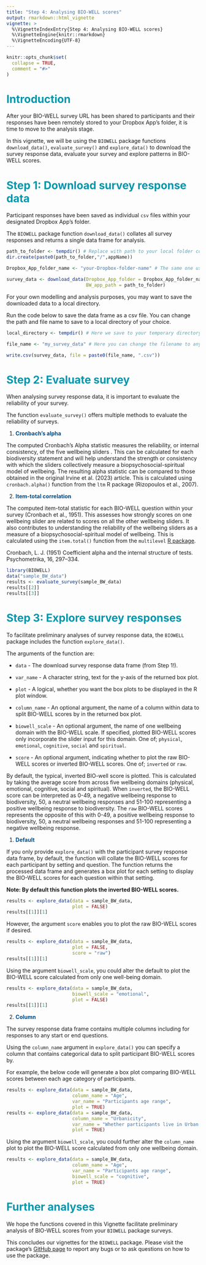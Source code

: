 ```yaml
---
title: "Step 4: Analysing BIO-WELL scores"
output: rmarkdown::html_vignette
vignette: >
  %\VignetteIndexEntry{Step 4: Analysing BIO-WELL scores}
  %\VignetteEngine{knitr::rmarkdown}
  %\VignetteEncoding{UTF-8}
---
```


```r
knitr::opts_chunk$set(
  collapse = TRUE,
  comment = "#>"
)
```

# <span style="color:#0097AD;">Introduction</span>

After your BIO-WELL survey URL has been shared to participants and their
responses have been remotely stored to your Dropbox App's folder, it is time to
move to the analysis stage.

In this vignette, we will be using the `BIOWELL` package functions
`download_data()`, `evaluate_survey()` and `explore_data()` to download the
survey response data, evaluate your survey and explore patterns in BIO-WELL
scores.


# <span style="color:#0097AD;">Step 1: Download survey response data</span>

Participant responses have been saved as individual `csv` files within your
designated Dropbox App's folder.

The `BIOWELL` package function `download_data()` collates all survey responses
and returns a single data frame for analysis.

```r
path_to_folder <- tempdir() # Replace with path to your local folder containing app.R 
dir.create(paste0(path_to_folder,"/",appName)) 

Dropbox_App_folder_name <- "your-Dropbox-folder-name" # The same one used in build_survey()

survey_data <- download_data(Dropbox_App_folder = Dropbox_App_folder_name,
                             BW_app_path = path_to_folder)

```

For your own modelling and analysis purposes, you may want to save the
downloaded data to a local directory. 

Run the code below to save the data frame as a csv file. You can change the path and file name to save to a local directory of your choice. 

```r
local_directory <- tempdir() # Here we save to your temporary directory, but this can be a path to any local directory

file_name <- "my_survey_data" # Here you can change the filename to anything you want.

write.csv(survey_data, file = paste0(file_name, ".csv"))
```



# <span style="color:#0097AD;">Step 2: Evaluate survey </span>

When analysing survey response data, it is important to evaluate the reliability
of your survey.  

The function `evaluate_survey()` offers multiple methods to evaluate the
reliability of surveys.

1) **<span style="color:#004A86;">Cronbach's alpha</span>**

The computed Cronbach's Alpha statistic measures the reliability, or internal consistency, of the five wellbeing sliders . This can be calculated for each biodiversity statement and will help understand the strength or consistency with which the sliders collectively measure a biopsychosocial-spiritual model of wellbeing. The resulting alpha statistic can be compared to those obtained in the original Irvine et al. (2023) article. This is calculated using `cronbach.alpha()` function from the `ltm` R package (Rizopoulos et al., 2007).

2) **<span style="color:#004A86;">Item-total correlation</span>**

The computed item-total statistic for each BIO-WELL question  within your survey (Cronbach et al., 1951). This assesses how strongly scores on one wellbeing slider are related to scores on all the other wellbeing sliders. It also contributes to understanding the reliability of the wellbeing sliders as a measure of a biopsychosocial-spiritual model of wellbeing. This is calculated using the `item.total()` function from the `multilevel` [R package](https://CRAN.R-project.org/package=multilevel).

Cronbach, L. J. (1951) Coefficient alpha and the internal structure of tests.
Psychometrika, 16, 297–334.
```r
library(BIOWELL)
data("sample_BW_data")
results <- evaluate_survey(sample_BW_data)
results[[2]]
results[[3]]
```

# <span style="color:#0097AD;">Step 3: Explore survey responses</span>

To facilitate preliminary analyses of survey response data, the `BIOWELL`
package includes the function `explore_data()`.

The arguments of the function are:

+ `data` - The download survey response data frame (from Step 1!).

+ `var_name` - A character string, text for the y-axis of the returned box plot.

+ `plot` - A logical, whether you want the box plots to be displayed in the R
plot window.

+ `column_name` - An optional argument, the name of a column within data to
split BIO-WELL scores by in the returned box plot.

+ `biowell_scale` - An optional argument, the name of one wellbeing domain with the BIO-WELL scale. If specified, plotted BIO-WELL scores only incorporate the slider
input for this domain. One of; `physical`, `emotional`, `cognitive`, `social`
and `spiritual`.

+ `score` - An optional argument, indicating whether to plot the raw BIO-WELL scores or inverted BIO-WELL scores. One of; `inverted` or `raw`. 

By default, the typical, inverted BIO-well score is plotted. This is calculated
by taking the average score from across five wellbeing domains (physical,
emotional, cognitive, social and spiritual). When `inverted`, the BIO-WELL score
can be interpreted as 0-49, a negative wellbeing response to biodiversity, 50, a
neutral wellbeing responses and 51-100 representing a positive wellbeing
response to biodiversity. The `raw` BIO-WELL scores represents the opposite of
this with 0-49, a positive wellbeing response to biodiversity, 50, a neutral
wellbeing responses and 51-100 representing a negative wellbeing response.

1) **<span style="color:#004A86;">Default</span>**

If you only provide `explore_data()` with the participant survey response data
frame, by default, the function will collate the BIO-WELL scores for each
participant by setting and question. The function returns the processed data
frame and generates a box plot for each setting to display the BIO-WELL scores
for each question within that setting.

**Note: By default this function plots the inverted BIO-WELL scores.** 

```r
results <- explore_data(data = sample_BW_data,
                        plot = FALSE)
results[[1]][1]
```

However, the argument `score` enables you to plot the raw BIO-WELL scores if
desired.

```r
results <- explore_data(data = sample_BW_data,
                        plot = FALSE,
                        score = "raw")
results[[1]][1]
```


Using the argument `biowell_scale`, you could alter the default to plot the
BIO-WELL score calculated from only one well-being domain.


```r
results <- explore_data(data = sample_BW_data,
                        biowell_scale = "emotional",
                        plot = FALSE)
results[[1]][1]
```

2) **<span style="color:#004A86;">Column</span>**

The survey response data frame contains multiple columns including for responses
to any start or end questions.

Using the `column_name` argument in `explore_data()` you can specify a column
that contains categorical data to split participant BIO-WELL scores by.

For example, the below code will generate a box plot comparing BIO-WELL
scores between each age category of participants.

```r
results <- explore_data(data = sample_BW_data,
                        column_name = "Age",
                        var_name = "Participants age range",
                        plot = TRUE)
results <- explore_data(data = sample_BW_data,
                        column_name = "Urbanicity",
                        var_name = "Whether participants live in Urban or Rural areas",
                        plot = TRUE)
```


Using the argument `biowell_scale`, you could further alter the `column_name`
plot to plot the BIO-WELL score calculated from only one wellbeing domain.


```r
results <- explore_data(data = sample_BW_data,
                        column_name = "Age",
                        var_name = "Participants age range",
                        biowell_scale = "cognitive",
                        plot = TRUE)
```

# <span style="color:#0097AD;">Further analyses</span>

We hope the functions covered in this Vignette facilitate preliminary analysis
of BIO-WELL scores from your `BIOWELL` package surveys.

This concludes our vignettes for the `BIOWELL` package. Please visit the
package's [GitHub page](https://github.com/r-a-dobson/BIOWELL) to report any
bugs or to ask questions on how to use the package.


